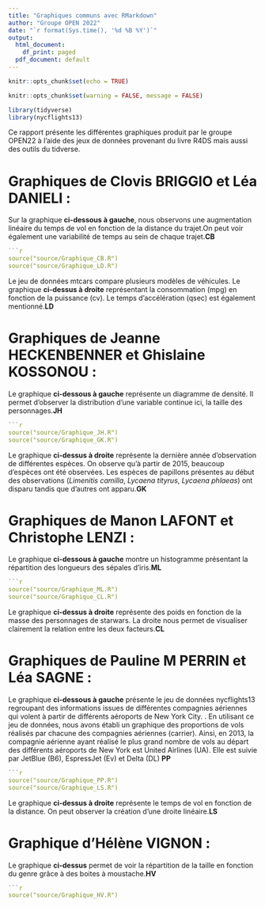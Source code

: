 ```yaml
---
title: "Graphiques communs avec RMarkdown"
author: "Groupe OPEN 2022"
date: "`r format(Sys.time(), '%d %B %Y')`"
output:
  html_document:
    df_print: paged
  pdf_document: default
---
```


```r
knitr::opts_chunk$set(echo = TRUE)
```

```r
knitr::opts_chunk$set(warning = FALSE, message = FALSE) 
```

```r
library(tidyverse)
library(nycflights13)
```

Ce rapport présente les différentes graphiques produit par le groupe OPEN22 à l'aide des jeux de données provenant du livre R4DS mais aussi des outils du tidverse.

# Graphiques de Clovis BRIGGIO et Léa DANIELI : 

Sur la graphique **ci-dessous à gauche**, nous observons une augmentation linéaire du temps de vol en fonction de la distance du trajet.On peut voir également une variabilité de temps au sein de chaque trajet.**CB**

```r
```r
source("source/Graphique_CB.R")
source("source/Graphique_LD.R")
```

Le jeu de données mtcars compare plusieurs modèles de véhicules.
Le graphique **ci-dessus à droite** représentant la consommation (mpg) en fonction de la puissance (cv). Le temps d'accélération (qsec) est également mentionné.**LD**

# Graphiques de Jeanne HECKENBENNER et Ghislaine KOSSONOU :

Le graphique **ci-dessous à gauche** représente un diagramme de densité. Il permet d'observer la distribution d'une variable continue ici, la taille des personnages.**JH**

```r
```r
source("source/Graphique_JH.R")
source("source/Graphique_GK.R")
```

Le graphique **ci-dessus à droite** représente la dernière année d'observation de différentes espèces.
On observe qu'à partir de 2015, beaucoup d'espèces ont été observées.
Les espèces de papillons présentes au début des observations (*Limenitis camilla*, *Lycaena tityrus*, *Lycaena phlaeas*) ont disparu tandis que d'autres ont apparu.**GK**

# Graphiques de Manon LAFONT et Christophe LENZI : 

Le graphique **ci-dessous à gauche** montre un histogramme présentant la répartition des longueurs des sépales d'iris.**ML**

```r
```r
source("source/Graphique_ML.R")
source("source/Graphique_CL.R")
```

Le graphique **ci-dessus à droite** représente des poids en fonction de la masse des personnages de starwars. La droite nous permet de visualiser clairement la relation entre les deux facteurs.**CL**

# Graphiques de Pauline M PERRIN et Léa SAGNE : 

Le graphique **ci-dessous à gauche** présente le jeu de données nycflights13 regroupant des informations issues de différentes compagnies aériennes qui volent à partir de différents aéroports de New York City. . En utilisant ce jeu de données, nous avons établi un graphique des proportions de vols réalisés par chacune des compagnies aériennes (carrier). Ainsi, en 2013, la compagnie aérienne ayant réalisé le plus grand nombre de vols au départ des différents aéroports de New York est United Airlines (UA). Elle est suivie par JetBlue (B6), EspressJet (Ev) et Delta (DL) **PP**

```r
```r
source("source/Graphique_PP.R")
source("source/Graphique_LS.R")
```

Le graphique **ci-dessus à droite** représente le temps de vol en fonction de la distance. On peut observer la création d'une droite linéaire.**LS**

# Graphique d'Hélène VIGNON : 

Le graphique **ci-dessus** permet de voir la répartition de la taille en fonction du genre grâce à des boites à moustache.**HV**

```r
```r
source("source/Graphique_HV.R")
```




 




 
 
